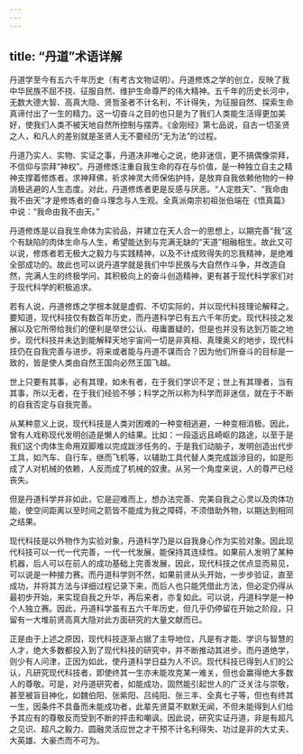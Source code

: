 ```yaml
---
---
---
```

title: “丹道”术语详解
---



丹道学至今有五六千年历史（有考古文物证明）。丹道修炼之学的创立，反映了我中华民族不屈不挠、征服自然、维护生命尊严的伟大精神。五千年的历史长河中，无数大德大智、高真大隐、贤哲圣者不计名利，不计得失，为征服自然、探索生命真谛付出了一生的精力。这一切奋斗之目的也只是为了我们人类能生活得更加美好，使我们人类不被天地自然所控制与摆弄。《金刚经》第七品说，自古一切圣贤之人，和凡人的差别就是圣贤人无不要经历“无为法”的过程。

丹道乃实人、实物、实证之事，丹道决非唯心之说，绝非迷信，更不搞偶像崇拜，不信仰与崇拜“神权”。丹道修炼注重自我生命的存在与价值，是一种独立自主之精神支撑着修炼者。求神拜佛，祈求神灵大师保佑护持，是放弃自我依赖他物的一种消极逃避的人生态度。对此，丹道修炼者更是反感与厌恶。“人定胜天”、“我命由我不由天”才是修炼者的奋斗理念与人生观。全真派南宗初祖张伯端在《悟真篇》中说：“我命由我不由天。”

丹道修炼是以自我生命体为实验品，并建立在天人合一的思想上，以期完善“我”这个有缺陷的肉体生命与人生，希望能达到与完满无缺的“天道”相融相生。故此又可以说，修炼者若无极大之毅力与实践精神，以及不计成败得失的忘我精神，是绝难全部成功的。故此也可以说丹道学就是我们中华民族与大自然作斗争，并改造自然，完满人生的终极学问，其积极向上的奋斗创造精神，更有甚于现代科学家们对于现代科学的积极追求。

若有人说，丹道修炼之学根本就是虚假、不切实际的，并以现代科技理论解释之。要知道，现代科技仅有数百年历史，而丹道科学已有五六千年历史。现代科技之发展以及它所带给我们的便利是举世公认、毋庸置疑的，但是也并没有达到万能之地步。现代科技并未达到能解释天地宇宙间一切是非真相、真理奥义的地步，现代科技仍在自我完善与进步。将来或者能与丹道不谋而合？因为他们所奋斗的目标是一致的，皆是使人类由自然王国向必然王国飞越。

世上只要有其事，必有其理，如未有者，在于我们学识不足；世上有其理者，当有其事，所以无者，在于我们经验不够；科学之所以称为科学而非迷信，就在于不断的自我否定与自我完善。

从某种意义上说，现代科技是人类对困难的一种变相逃避，一种变相消极。因此，曾有人戏称现代发明创造是懒人的结果。比如：一段遥远且崎岖的路途，以至于是我们这个肉体生命用双脚难以完成跋涉任务的，于是我们动脑子，发明创造出代步工具，如汽车、自行车，继而飞机等，以辅助工具代替人类完成跋涉目的，如是形成了人对机械的依赖，人反而成了机械的奴隶。从另一个角度来说，人的尊严已经丧失。

但是丹道科学并非如此，它是迎难而上，想办法完善、完美自我之心灵以及肉体功能，使空间距离以至时间之箭皆不能成为我之障碍，不须借助外物，以期达到相同之结果。

现代科技是以外物作为实验对象，丹道科学乃是以自我身心作为实验对象。因此现代科技可以一代一代完善，一代一代发展，能保持其连续性。如果前人发明了某种机器，后人可以在前人的成功基础上完善发展，因此，现代科技之优点显而易见，可以说是一种接力赛。而丹道科学则不然，如果前贤从头开始，一步步验证，直至成功，并将其方法与详细过程记录下来，而后人也只能凭借此方法，但必定仍得从最初步开始，来实现自我之升华，再后来者，亦复如此。可以说，丹道科学是一种个人独立赛。因此，丹道科学虽有五六千年历史，但几乎仍停留在开始之阶段，只留有一大堆前贤高真大隐对此方面研究的大量文献而已。

正是由于上述之原因，现代科技逐渐占据了主导地位，凡是有才能、学识与智慧的人才，绝大多数都投入到了现代科技的研究中，并不断推动其进步。而丹道绝学，则少有人问津，正因为如此，使丹道科学日益为人不识。现代科技已得到人们的公认，凡研究现代科技者，即使终其一生亦未能攻克某一难关，但也会赢得绝大多数人的尊敬。可是，对丹道研究者，如能成功，固然能引起世人的广泛关注与崇敬，甚至被盲目神化，如魏伯阳、张紫阳、吕纯阳、张三丰、全真七子等，但也有终其一生，因条件不具备而未能成功者，此辈先贤莫不默默无闻，不但未能得到人们给予其应有的尊敬反而受到不断的抨击和嘲讽。因此说，研究实证丹道，非是有超凡之见识、超凡之毅力、圆融灵活应世之才干预不计名利得失、功过是非的大丈夫、大英雄、大豪杰而不可为。